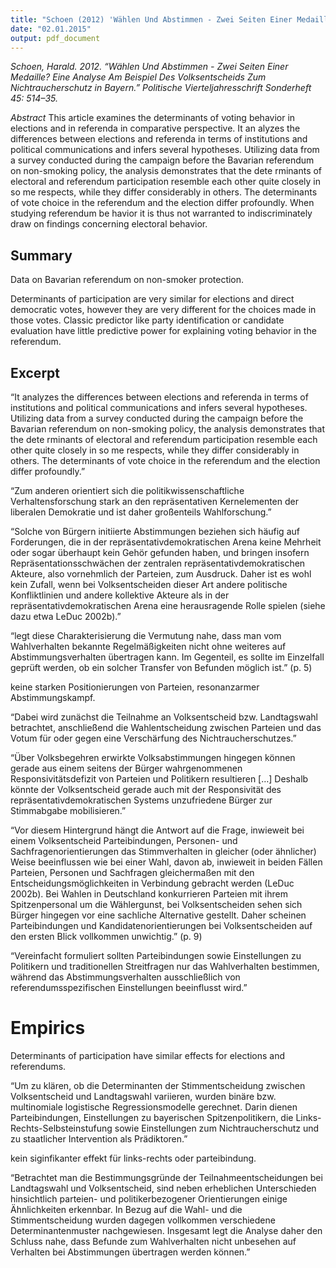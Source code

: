 ```yaml
---
title: "Schoen (2012) 'Wählen Und Abstimmen - Zwei Seiten Einer Medaille? Eine Analyse Am Beispiel Des Volksentscheids Zum Nichtraucherschutz in Bayern.'"
date: "02.01.2015"
output: pdf_document
---
```


*Schoen, Harald. 2012. "Wählen Und Abstimmen - Zwei Seiten Einer Medaille? Eine Analyse Am Beispiel Des Volksentscheids Zum Nichtraucherschutz in Bayern." Politische Vierteljahresschrift Sonderheft 45: 514–35.*

*Abstract*
This article examines the determinants
of voting behavior in
elections and in
referenda in comparative perspective. It an
alyzes the differences between elections and
referenda in terms of institutions and political
communications and infers several hypotheses.
Utilizing data from a survey conducted during
the campaign before the Bavarian referendum
on non-smoking policy, the analysis
demonstrates that the dete
rminants of electoral and
referendum participation resemble
each other quite closely in so
me respects, while they differ
considerably in others. The determinants of
vote choice in the referendum and the election
differ profoundly. When studying referendum be
havior it is thus not warranted to
indiscriminately draw on findings
concerning electoral behavior.

## Summary

Data on Bavarian referendum on non-smoker protection.

Determinants of participation are very similar for elections and direct democratic votes, however they are very different for the choices made in those votes. Classic predictor like party identification or candidate evaluation have little predictive power for explaining voting behavior in the referendum.

## Excerpt

"It analyzes the differences between elections and
referenda in terms of institutions and political
communications and infers several hypotheses.
Utilizing data from a survey conducted during
the campaign before the Bavarian referendum
on non-smoking policy, the analysis
demonstrates that the dete
rminants of electoral and
referendum participation resemble
each other quite closely in so
me respects, while they differ
considerably in others. The determinants of
vote choice in the referendum and the election
differ profoundly."

"Zum anderen orientiert sich die
politikwissenschaftliche Verhaltensforschung stark an den repräsentativen Kernelementen der
liberalen Demokratie und ist daher großenteils Wahlforschung."

"Solche von Bürgern initiierte Abstimmungen
beziehen sich häufig auf Forderungen, die in der repräsentativdemokratischen Arena keine
Mehrheit oder sogar überhaupt kein Gehör gefunden haben, und bringen insofern
Repräsentationsschwächen der zentralen repräsentativdemokratischen Akteure, also
vornehmlich der Parteien, zum Ausdruck. Daher ist es wohl kein Zufall, wenn bei
Volksentscheiden dieser Art andere politische Konfliktlinien und andere kollektive Akteure
als in der repräsentativdemokratischen Arena eine herausragende Rolle spielen (siehe dazu
etwa LeDuc 2002b)."

"legt diese Charakterisierung die Vermutung nahe, dass man vom Wahlverhalten
bekannte Regelmäßigkeiten nicht ohne weiteres auf Abstimmungsverhalten übertragen kann.
Im Gegenteil, es sollte im Einzelfall geprüft werden, ob ein solcher Transfer von Befunden
möglich ist." (p. 5)

keine starken Positionierungen von Parteien, resonanzarmer Abstimmungskampf.

"Dabei wird zunächst die Teilnahme an Volksentscheid bzw. Landtagswahl
betrachtet, anschließend die Wahlentscheidung zwischen Parteien und das Votum für oder
gegen eine Verschärfung des Nichtraucherschutzes."


"Über Volksbegehren erwirkte Volksabstimmungen hingegen
können gerade aus einem seitens der Bürger wahrgenommenen Responsivitätsdefizit von
Parteien und Politikern resultieren [...] Deshalb könnte der Volksentscheid gerade auch mit der
Responsivität des repräsentativdemokratischen Systems unzufriedene Bürger zur
Stimmabgabe mobilisieren."

"Vor diesem Hintergrund hängt die Antwort auf die Frage, inwieweit bei einem
Volksentscheid Parteibindungen, Personen- und Sachfragenorientierungen das
Stimmverhalten in gleicher (oder ähnlicher) Weise beeinflussen wie bei einer Wahl, davon ab, inwieweit in beiden Fällen Parteien, Personen und Sachfragen gleichermaßen mit den Entscheidungsmöglichkeiten in Verbindung gebracht werden (LeDuc 2002b). Bei Wahlen in Deutschland konkurrieren Parteien mit ihrem Spitzenpersonal um die Wählergunst, bei Volksentscheiden sehen sich Bürger hingegen vor eine sachliche Alternative gestellt. Daher scheinen Parteibindungen und Kandidatenorientierungen bei Volksentscheiden auf den ersten Blick vollkommen unwichtig." (p. 9)

"Vereinfacht
formuliert sollten Parteibindungen sowie Einstellungen zu Politikern und traditionellen
Streitfragen nur das Wahlverhalten bestimmen, während das Abstimmungsverhalten
ausschließlich von referendumsspezifischen Einstellungen beeinflusst wird."

# Empirics

Determinants of participation have similar effects for elections and referendums.

"Um zu klären, ob die Determinanten der Stimmentscheidung zwischen Volksentscheid und
Landtagswahl variieren, wurden binäre bzw. multinomiale logistische Regressionsmodelle gerechnet. Darin dienen Parteibindungen, Einstellungen zu bayerischen Spitzenpolitikern, die
Links-Rechts-Selbsteinstufung sowie Einstellungen zum Nichtraucherschutz und zu
staatlicher Intervention als Prädiktoren."

kein siginfikanter effekt für links-rechts oder parteibindung.

"Betrachtet man die Bestimmungsgründe
der Teilnahmeentscheidungen bei Landtagswahl und Volksentscheid, sind neben erheblichen
Unterschieden hinsichtlich parteien- und politikerbezogener Orientierungen einige
Ähnlichkeiten erkennbar. In Bezug auf die Wahl- und die Stimmentscheidung wurden
dagegen vollkommen verschiedene Determinantenmuster nachgewiesen. Insgesamt legt die
Analyse daher den Schluss nahe, dass Befunde zum Wahlverhalten nicht unbesehen auf
Verhalten bei Abstimmungen übertragen werden können."